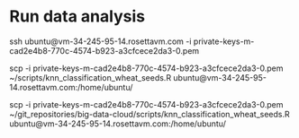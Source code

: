 # Run data analysis {#run-analysis}

ssh ubuntu@vm-34-245-95-14.rosettavm.com -i private-keys-m-cad2e4b8-770c-4574-b923-a3cfcece2da3-0.pem

scp -i private-keys-m-cad2e4b8-770c-4574-b923-a3cfcece2da3-0.pem ~/scripts/knn_classification_wheat_seeds.R ubuntu@vm-34-245-95-14.rosettavm.com:/home/ubuntu/

scp -i private-keys-m-cad2e4b8-770c-4574-b923-a3cfcece2da3-0.pem ~/git_repositories/big-data-cloud/scripts/knn_classification_wheat_seeds.R ubuntu@vm-34-245-95-14.rosettavm.com:/home/ubuntu/
